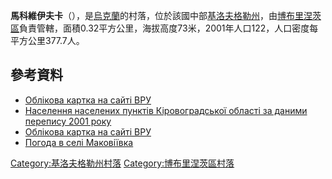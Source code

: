 {{coord|47|47|51|N|31|52|39|E|scale:100000_region:UA|display=title}}

'''馬科維伊夫卡'''（{{lang-uk|Маковіївка}}），是[[烏克蘭|烏克蘭]]的村落，位於該國中部[[基洛夫格勒州|基洛夫格勒州]]，由[[博布里涅茨區|博布里涅茨區]]負責管轄，面積0.32平方公里，海拔高度73米，2001年人口122，人口密度每平方公里377.7人。

==參考資料==
*[http://w1.c1.rada.gov.ua/pls/z7502/A005?rdat1=11.11.2008&rf7571=16343 Облікова картка на сайті ВРУ]{{dead link|date=2018年5月 |bot=InternetArchiveBot |fix-attempted=yes }}
*[http://pop-stat.mashke.org/ukraine-census-2001/kirovohradska.htm Населення населених пунктів Кіровоградської області за даними перепису 2001 року] {{Wayback|url=http://pop-stat.mashke.org/ukraine-census-2001/kirovohradska.htm |date=20170421194525 }}
* [http://w1.c1.rada.gov.ua/pls/z7502/A005?rdat1=11.11.2008&rf7571=16343 Облікова картка на сайті ВРУ]{{dead link|date=2018年5月 |bot=InternetArchiveBot |fix-attempted=yes }}
* [http://weather.in.ua/ua/kirovogradskaja/14412 Погода в селі Маковіївка] {{Wayback|url=http://weather.in.ua/ua/kirovogradskaja/14412 |date=20210116111350 }}

{{DEFAULTSORT:Маковіївка}}
[[Category:基洛夫格勒州村落|Category:基洛夫格勒州村落]]
[[Category:博布里涅茨區村落|Category:博布里涅茨區村落]]


{{Kirovohrad-geo-stub}}